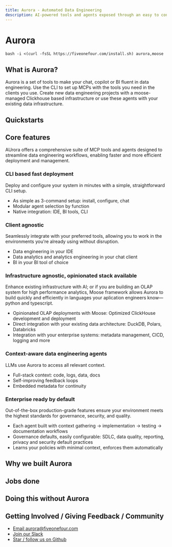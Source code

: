 ```yaml
---
title: Aurora - Automated Data Engineering
description: AI-powered tools and agents exposed through an easy to configure MCP server for data engineering and infrastructure
---
```




# Aurora

```
bash -i <(curl -fsSL https://fiveonefour.com/install.sh) aurora,moose
```

## What is Aurora?

Aurora is a set of tools to make your chat, copilot or BI fluent in data engineering. Use the CLI to set up MCPs with the tools you need in the clients you use. Create new data engineering projects with a moose-managed Clickhouse based infrastructure or use these agents with your existing data infrastructure.

## Quickstarts

<FeatureGrid>
  <FeatureCard
    href="/aurora/quickstart#quickstart-ad-hoc-analytics-with-clickhouse-playground-or-your-own-clickhouse-database"
    Icon={Icons.models}
    title="Quickstart: Chat with Clickhouse + Aurora"
    description="
    "
  />
  
  <FeatureCard
    href="/aurora/quickstart#quickstart-analytics-engineering-project-from-clickhouse-playground-or-your-own-clickhouse-database"
    Icon={Icons.ingestion}
    title="Quickstart: Analytics engineering with Clickhous + Moose + Aurora"
    description="
    "
  />
  
  <FeatureCard
    href="/aurora/quickstart#quickstart-new-complete-local-olap-project-from-template"
    Icon={Icons.streams}
    title="Quickstart: Deploy a full analytics backend from a template, develop with chat"
    description="
    "
  />

</FeatureGrid>

## Core features
AUrora offers a comprehensive suite of MCP tools and agents designed to streamline data engineering workflows, enabling faster and more efficient deployment and management.

### CLI based fast deployment
Deploy and configure your system in minutes with a simple, straightforward CLI setup.

- As simple as 3-command setup: install, configure, chat
- Modular agent selection by function
- Native integration: IDE, BI tools, CLI

### Client agnostic
Seamlessly integrate with your preferred tools, allowing you to work in the environments you're already using without disruption.

- Data engineering in your IDE
- Data analytics and analytics engineering in your chat client
- BI in your BI tool of choice

### Infrastructure agnostic, opinionated stack available
Enhance existing infrastructure with AI; or if you are building an OLAP system for high performance analytics, Moose framework allows Aurora to build quickly and efficiently in languages your aplication engineers know—python and typescript.

- Opinionated OLAP deployments with Moose: Optimized ClickHouse development and deployment
- Direct integration with your existing data architecture: DuckDB, Polars, Databricks
- Integration with your enterprise systems: metadata management, CICD, logging and more

### Context-aware data engineering agents
LLMs use Aurora to access all relevant context.

- Full-stack context: code, logs, data, docs
- Self-improving feedback loops
- Embedded metadata for continuity

### Enterprise ready by default
Out-of-the-box production-grade features ensure your environment meets the highest standards for governance, security, and quality.

- Each agent built with context gathering → implementation → testing → documentation workflows
- Governance defaults, easily configurable: SDLC, data quality, reporting, privacy and security default practices
- Learns your policies with minimal context, enforces them automatically

## Why we built Aurora

## Jobs done

## Doing this without Aurora

## Getting Involved / Giving Feedback / Community

- [Email aurora@fiveonefour.com](mailto:aurora@fiveonefour.com)
- [Join our Slack](https://join.slack.com/t/moose-community/shared_invite/zt-2fjh5n3wz-cnOmM9Xe9DYAgQrNu8xKxg)
- [Star / follow us on Github](https://github.com/514-labs/moose)
